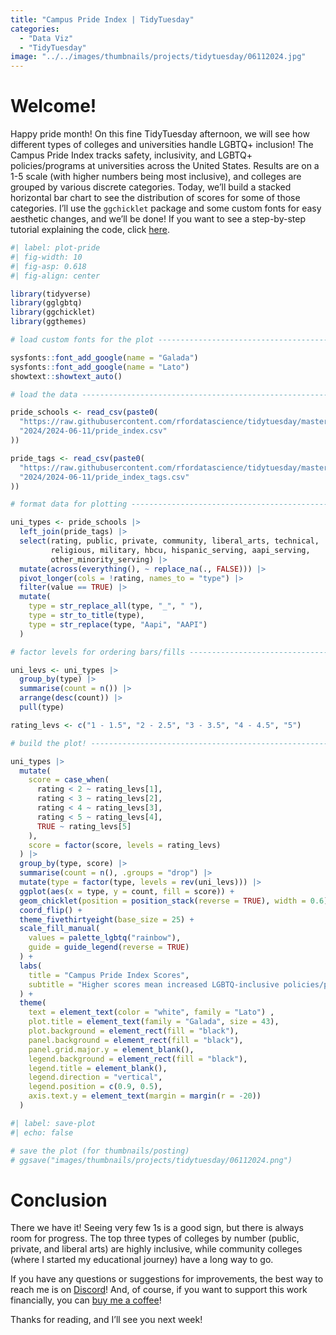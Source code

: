 ```yaml
---
title: "Campus Pride Index | TidyTuesday"
categories:
  - "Data Viz"
  - "TidyTuesday"
image: "../../images/thumbnails/projects/tidytuesday/06112024.jpg"
---
```


# Welcome!

Happy pride month! On this fine TidyTuesday afternoon, we will see how different 
types of colleges and universities handle LGBTQ+ inclusion! The Campus Pride 
Index tracks safety, inclusivity, and LGBTQ+ policies/programs at universities 
across the United States. Results are on a 1-5 scale (with higher numbers being 
most inclusive), and colleges are grouped by various discrete categories. Today, 
we'll build a stacked horizontal bar chart to see the distribution of scores for 
some of those categories. I'll use the `ggchicklet` package and some custom 
fonts for easy aesthetic changes, and we'll be done! If you want to see a 
step-by-step tutorial explaining the code, click 
[here]().


```r
#| label: plot-pride
#| fig-width: 10
#| fig-asp: 0.618
#| fig-align: center

library(tidyverse)
library(gglgbtq)
library(ggchicklet)
library(ggthemes)

# load custom fonts for the plot -----------------------------------------------

sysfonts::font_add_google(name = "Galada")
sysfonts::font_add_google(name = "Lato")
showtext::showtext_auto()

# load the data ----------------------------------------------------------------

pride_schools <- read_csv(paste0(
  "https://raw.githubusercontent.com/rfordatascience/tidytuesday/master/data/",
  "2024/2024-06-11/pride_index.csv"
))

pride_tags <- read_csv(paste0(
  "https://raw.githubusercontent.com/rfordatascience/tidytuesday/master/data/",
  "2024/2024-06-11/pride_index_tags.csv"
))

# format data for plotting -----------------------------------------------------

uni_types <- pride_schools |>
  left_join(pride_tags) |>
  select(rating, public, private, community, liberal_arts, technical,
         religious, military, hbcu, hispanic_serving, aapi_serving,
         other_minority_serving) |> 
  mutate(across(everything(), ~ replace_na(., FALSE))) |>
  pivot_longer(cols = !rating, names_to = "type") |>
  filter(value == TRUE) |>
  mutate(
    type = str_replace_all(type, "_", " "),
    type = str_to_title(type),
    type = str_replace(type, "Aapi", "AAPI")
  )

# factor levels for ordering bars/fills ----------------------------------------

uni_levs <- uni_types |>
  group_by(type) |>
  summarise(count = n()) |>
  arrange(desc(count)) |>
  pull(type)

rating_levs <- c("1 - 1.5", "2 - 2.5", "3 - 3.5", "4 - 4.5", "5")

# build the plot! --------------------------------------------------------------

uni_types |>
  mutate(
    score = case_when(
      rating < 2 ~ rating_levs[1],
      rating < 3 ~ rating_levs[2],
      rating < 4 ~ rating_levs[3],
      rating < 5 ~ rating_levs[4],
      TRUE ~ rating_levs[5] 
    ),
    score = factor(score, levels = rating_levs)
  ) |>
  group_by(type, score) |>
  summarise(count = n(), .groups = "drop") |>
  mutate(type = factor(type, levels = rev(uni_levs))) |>
  ggplot(aes(x = type, y = count, fill = score)) +
  geom_chicklet(position = position_stack(reverse = TRUE), width = 0.6) +
  coord_flip() +
  theme_fivethirtyeight(base_size = 25) +
  scale_fill_manual(
    values = palette_lgbtq("rainbow"),
    guide = guide_legend(reverse = TRUE)
  ) +
  labs(
    title = "Campus Pride Index Scores",
    subtitle = "Higher scores mean increased LGBTQ-inclusive policies/programs",
  ) +
  theme(
    text = element_text(color = "white", family = "Lato") ,
    plot.title = element_text(family = "Galada", size = 43),
    plot.background = element_rect(fill = "black"),
    panel.background = element_rect(fill = "black"),
    panel.grid.major.y = element_blank(),
    legend.background = element_rect(fill = "black"),
    legend.title = element_blank(),
    legend.direction = "vertical",
    legend.position = c(0.9, 0.5),
    axis.text.y = element_text(margin = margin(r = -20))
  )
```

```r
#| label: save-plot
#| echo: false

# save the plot (for thumbnails/posting)
# ggsave("images/thumbnails/projects/tidytuesday/06112024.png")
```

# Conclusion

There we have it! Seeing very few 1s is a good sign, but there is always room 
for progress. The top three types of colleges by number (public, private, and 
liberal arts) are highly inclusive, while community colleges (where I started my 
educational journey) have a long way to go.

If you have any questions or suggestions for improvements, the best way to reach 
me is on [Discord](https://discord.gg/vF6W2bdKFH)! And, of course, if you want 
to support this work financially, you can 
[buy me a coffee](https://buymeacoffee.com/mitchellharrison)!

Thanks for reading, and I'll see you next week!